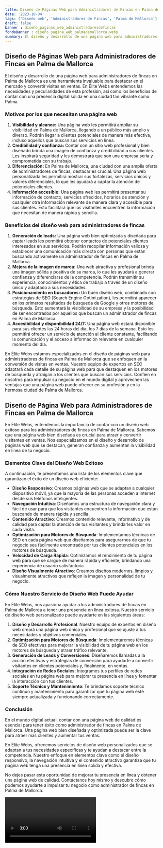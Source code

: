 ```yaml
---
title: Diseño de Páginas Web para Administradores de Fincas en Palma de Mallorca
date: '2023-10-04'
tags: ['Diseño web', 'Administradores de Fincas', 'Palma de Mallorca']
draft: false
banner : diseño_paginas_web_administradoresdefincas
fondoBanner : diseño_pagina_web_palmademallorca.webp
summary: El diseño y desarrollo de una página web para administradores de fincas en Palma de Mallorca es una herramienta invaluable para destacar en el mercado y convertir visitas en ventas. En Élite Webs entendemos las necesidades y peculiaridades de esta profesión, así como los beneficios de contar con una presencia digital sólida en una ciudad tan vibrante como Palma.
---
```


## Diseño de Páginas Web para Administradores de Fincas en Palma de Mallorca

El diseño y desarrollo de una página web para administradores de fincas en Palma de Mallorca es una herramienta invaluable para destacar en el mercado y convertir visitas en ventas. En Élite Webs entendemos las necesidades y peculiaridades de esta profesión, así como los beneficios de contar con una presencia digital sólida en una ciudad tan vibrante como Palma.

### Motivos por los que necesitan una página web

1. **Visibilidad y alcance:** Una página web les permitirá ampliar su visibilidad en Palma de Mallorca, llegando a un público más amplio y diverso. Podrán llegar a clientes potenciales de manera más efectiva, incluso aquellos que buscan sus servicios en línea.
2. **Credibilidad y confianza:** Contar con un sitio web profesional y bien diseñado brinda una imagen de confianza y credibilidad a sus clientes. Les inspirará seguridad y les demostrará que son una empresa seria y comprometida con su trabajo.
3. **Diferenciación:** En Palma de Mallorca, una ciudad con una amplia oferta de administradores de fincas, destacar es crucial. Una página web personalizada les permitirá mostrar sus fortalezas, servicios únicos y valores diferenciales, lo que les ayudará a captar la atención de potenciales clientes.
4. **Información accesible:** Una página web les permitirá presentar su información de contacto, servicios ofrecidos, horarios de atención y cualquier otra información relevante de manera clara y accesible para sus clientes. Esto facilitará que los visitantes encuentren la información que necesitan de manera rápida y sencilla.

### Beneficios del diseño web para administradores de fincas

1. **Generación de leads:** Una página web bien optimizada y diseñada para captar leads les permitirá obtener contactos de potenciales clientes interesados en sus servicios. Podrán recopilar información valiosa y establecer una comunicación más directa con personas que están buscando activamente un administrador de fincas en Palma de Mallorca.
2. **Mejora de la imagen de marca:** Una web atractiva y profesional brinda una imagen sólida y positiva de su marca, lo que les ayudará a generar confianza y diferenciarse de la competencia. Podrán transmitir su experiencia, conocimientos y ética de trabajo a través de un diseño único y adaptado a sus necesidades.
3. **Posicionamiento en buscadores:** Un buen diseño web, combinado con estrategias de SEO (Search Engine Optimization), les permitirá aparecer en los primeros resultados de búsqueda de Google y otros motores de búsqueda. Esto aumentará la visibilidad de su empresa y la posibilidad de ser encontrados por aquellos que buscan un administrador de fincas en Palma de Mallorca.
4. **Accesibilidad y disponibilidad 24/7:** Una página web estará disponible para sus clientes las 24 horas del día, los 7 días de la semana. Esto les permitirá ofrecer un servicio de atención al cliente constante, facilitando la comunicación y el acceso a información relevante en cualquier momento del día.

En Élite Webs estamos especializados en el diseño de páginas web para administradores de fincas en Palma de Mallorca que se enfoquen en la conversión de visitas en ventas. Nuestro equipo de expertos en SEO adaptará cada detalle de su página web para que destaquen en los motores de búsqueda y atraigan a los clientes que buscan sus servicios. Confíen en nosotros para impulsar su negocio en el mundo digital y aprovechen las ventajas que una página web puede ofrecer en su profesión y en la hermosa ciudad de Palma de Mallorca.

<GifSeo />

<Cta />

## Diseño de Página Web para Administradores de Fincas en Palma de Mallorca

En Élite Webs, entendemos la importancia de contar con un diseño web exitoso para los administradores de fincas en Palma de Mallorca. Sabemos que una página web bien diseñada es crucial para atraer y convertir visitantes en ventas. Nos especializamos en el diseño y desarrollo de páginas web que se destacan, generan confianza y aumentan la visibilidad en línea de tu negocio.

### Elementos Clave del Diseño Web Exitoso

A continuación, te presentamos una lista de los elementos clave que garantizan el éxito de un diseño web eficiente:

- **Diseño Responsivo**: Creamos páginas web que se adaptan a cualquier dispositivo móvil, ya que la mayoría de las personas acceden a Internet desde sus teléfonos inteligentes.
- **Navegación Intuitiva**: Diseñamos una estructura de navegación clara y fácil de usar para que los visitantes encuentren la información que están buscando de manera rápida y sencilla.
- **Contenido Atractivo**: Creamos contenido relevante, informativo y de calidad para captar la atención de tus visitantes y brindarles valor en cada visita.
- **Optimización para Motores de Búsqueda**: Implementamos técnicas de SEO en cada página web que diseñamos para asegurarnos de que tu negocio sea fácilmente encontrado por tus clientes potenciales en los motores de búsqueda.
- **Velocidad de Carga Rápida**: Optimizamos el rendimiento de tu página web para que se cargue de manera rápida y eficiente, brindando una experiencia de usuario satisfactoria.
- **Diseño Visualmente Atractivo**: Creamos diseños modernos, limpios y visualmente atractivos que reflejen la imagen y personalidad de tu negocio.

### Cómo Nuestro Servicio de Diseño Web Puede Ayudar

En Élite Webs, nos apasiona ayudar a los administradores de fincas en Palma de Mallorca a tener una presencia en línea exitosa. Nuestro servicio de diseño web personalizado puede ayudarte en las siguientes áreas:

1. **Diseño y Desarrollo Profesional**: Nuestro equipo de expertos en diseño web creará una página web única y profesional que se ajuste a tus necesidades y objetivos comerciales.
2. **Optimización para Motores de Búsqueda**: Implementaremos técnicas de SEO efectivas para mejorar la visibilidad de tu página web en los motores de búsqueda y atraer tráfico relevante.
3. **Generación de Leads y Conversiones**: Diseñaremos llamadas a la acción efectivas y estrategias de conversión para ayudarte a convertir visitantes en clientes potenciales y, finalmente, en ventas.
4. **Integración de Redes Sociales**: Integramos tus perfiles de redes sociales en tu página web para mejorar tu presencia en línea y fomentar la interacción con tus clientes.
5. **Soporte Técnico y Mantenimiento**: Te brindamos soporte técnico continuo y mantenimiento para garantizar que tu página web esté siempre actualizada y funcionando correctamente.

### Conclusión

En el mundo digital actual, contar con una página web de calidad es esencial para tener éxito como administrador de fincas en Palma de Mallorca. Una página web bien diseñada y optimizada puede ser la clave para atraer más clientes y aumentar tus ventas.

En Élite Webs, ofrecemos servicios de diseño web personalizados que se adaptan a tus necesidades específicas y te ayudan a destacar entre la competencia. Nuestro enfoque en elementos clave como el diseño responsivo, la navegación intuitiva y el contenido atractivo garantiza que tu página web tenga una presencia en línea sólida y efectiva.

No dejes pasar esta oportunidad de mejorar tu presencia en línea y obtener una página web de calidad. Contáctanos hoy mismo y descubre cómo podemos ayudarte a impulsar tu negocio como administrador de fincas en Palma de Mallorca.

<Video />

<CtaBot job='Administradores de Fincas' city='Palma de Mallorca'/>

<Gmaps query='Palma de Mallorca+españa+maps' />